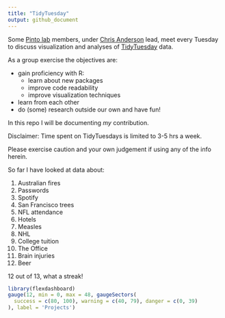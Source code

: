 ```yaml
---
title: "TidyTuesday"
output: github_document
---
```


Some [Pinto lab](https://www.pintolab.com/) members, under [Chris Anderson](https://github.com/chrisLanderson) lead, meet every Tuesday to discuss visualization and analyses of [TidyTuesday](https://github.com/rfordatascience/tidytuesday) data.  

As a group exercise the objectives are:  

* gain proficiency with R:  
    + learn about new packages
    + improve code readability
    + improve visualization techniques  
* learn from each other  
* do (some) research outside our own and have fun!

In this repo I will be documenting *my* contribution.

Disclaimer: Time spent on TidyTuesdays is limited to 3-5 hrs a week.

Please exercise caution and your own judgement if using any of the info herein.

So far I have looked at data about:

1. Australian fires  
2. Passwords  
3. Spotify  
4. San Francisco trees  
5. NFL attendance  
6. Hotels  
7. Measles  
8. NHL  
9. College tuition  
10. The Office  
11. Brain injuries  
12. Beer  


12 out of 13, what a streak!

```r
library(flexdashboard)
gauge(12, min = 0, max = 48, gaugeSectors(
  success = c(80, 100), warning = c(40, 79), danger = c(0, 39)
), label = 'Projects')
```
